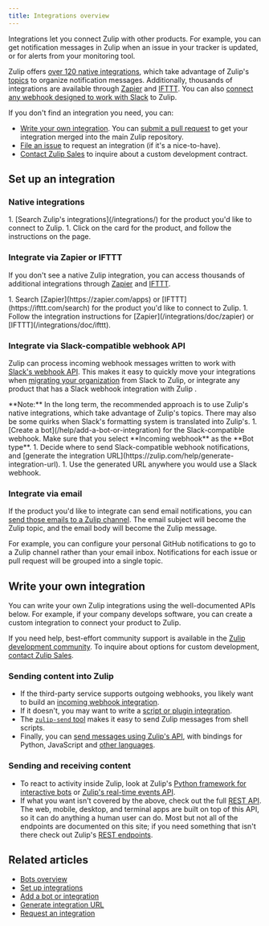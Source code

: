 ```yaml
---
title: Integrations overview
---
```



Integrations let you connect Zulip with other products. For example, you can get
notification messages in Zulip when an issue in your tracker is updated, or for
alerts from your monitoring tool.

Zulip offers [over 120 native integrations](/integrations/), which take
advantage of Zulip's [topics](/help/introduction-to-topics) to organize
notification messages. Additionally, thousands of integrations are available
through [Zapier](https://zapier.com/apps) and [IFTTT](https://ifttt.com/search).
You can also [connect any webhook designed to work with
Slack](/integrations/doc/slack_incoming) to Zulip.

If you don't find an integration you need, you can:

* [Write your own integration](#write-your-own-integration). You can [submit a
  pull
  request](https://zulip.readthedocs.io/en/latest/contributing/reviewable-prs.html)
  to get your integration merged into the main Zulip repository.
* [File an issue](https://github.com/zulip/zulip/issues/new/choose) to request
  an integration (if it's a nice-to-have).
* [Contact Zulip Sales](mailto:sales@zulip.com) to inquire about a custom
  development contract.

## Set up an integration

### Native integrations

<Steps>
  1. [Search Zulip's integrations](/integrations/) for the product you'd like to
     connect to Zulip.
  1. Click on the card for the product, and follow the instructions on the page.
</Steps>

### Integrate via Zapier or IFTTT

If you don't see a native Zulip integration, you can access thousands of
additional integrations through [Zapier](https://zapier.com/apps) and
[IFTTT](https://ifttt.com/search).

<Steps>
  1. Search [Zapier](https://zapier.com/apps) or [IFTTT](https://ifttt.com/search)
     for the product you'd like to connect to Zulip.
  1. Follow the integration instructions for [Zapier](/integrations/doc/zapier) or
     [IFTTT](/integrations/doc/ifttt).
</Steps>

### Integrate via Slack-compatible webhook API

Zulip can process incoming webhook messages written to work with [Slack's
webhook API](https://api.slack.com/messaging/webhooks). This makes it easy to
quickly move your integrations when [migrating your
organization](/help/import-from-slack) from Slack to Zulip, or integrate any
product that has a Slack webhook integration with Zulip .

<ZulipNote>
  **Note:** In the long term, the recommended approach is to use
  Zulip's native integrations, which take advantage of Zulip's topics.
  There may also be some quirks when Slack's formatting system is
  translated into Zulip's.
</ZulipNote>

<Steps>
  1. [Create a bot](/help/add-a-bot-or-integration) for the Slack-compatible
     webhook. Make sure that you select **Incoming webhook** as the **Bot type**.
  1. Decide where to send Slack-compatible webhook notifications, and [generate
     the integration URL](https://zulip.com/help/generate-integration-url).
  1. Use the generated URL anywhere you would use a Slack webhook.
</Steps>

### Integrate via email

If the product you'd like to integrate can send email notifications, you can
[send those emails to a Zulip channel](/help/message-a-channel-by-email). The
email subject will become the Zulip topic, and the email body will become the
Zulip message.

For example, you can configure your personal GitHub notifications to go to a
Zulip channel rather than your email inbox. Notifications for each issue or pull
request will be grouped into a single topic.

## Write your own integration

You can write your own Zulip integrations using the well-documented APIs below.
For example, if your company develops software, you can create a custom
integration to connect your product to Zulip.

If you need help, best-effort community support is available in the [Zulip
development community](https://zulip.com/development-community/). To inquire
about options for custom development, [contact Zulip
Sales](mailto:sales@zulip.com).

### Sending content into Zulip

* If the third-party service supports outgoing webhooks, you likely want to
  build an [incoming webhook integration](/api/incoming-webhooks-overview).
* If it doesn't, you may want to write a
  [script or plugin integration](/api/non-webhook-integrations).
* The [`zulip-send` tool](/api/send-message) makes it easy to send Zulip
  messages from shell scripts.
* Finally, you can
  [send messages using Zulip's API](/api/send-message), with bindings for
  Python, JavaScript and [other languages](/api/client-libraries).

### Sending and receiving content

* To react to activity inside Zulip, look at Zulip's
  [Python framework for interactive bots](/api/running-bots) or
  [Zulip's real-time events API](/api/get-events).
* If what you want isn't covered by the above, check out the full
  [REST API](/api/rest). The web, mobile, desktop, and terminal apps are
  built on top of this API, so it can do anything a human user can do. Most
  but not all of the endpoints are documented on this site; if you need
  something that isn't there check out Zulip's
  [REST endpoints](https://github.com/zulip/zulip/blob/main/zproject/urls.py).

## Related articles

* [Bots overview](/help/bots-overview)
* [Set up integrations](/help/set-up-integrations)
* [Add a bot or integration](/help/add-a-bot-or-integration)
* [Generate integration URL](/help/generate-integration-url)
* [Request an integration](/help/request-an-integration)

